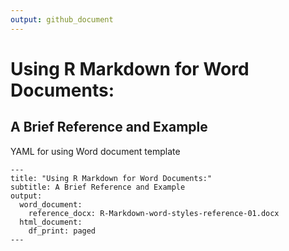 ```yaml
---
output: github_document
---
```


# Using R Markdown for Word Documents:
## A Brief Reference and Example

YAML for using Word document template

```
---
title: "Using R Markdown for Word Documents:"
subtitle: A Brief Reference and Example
output:
  word_document:
    reference_docx: R-Markdown-word-styles-reference-01.docx
  html_document:
    df_print: paged
---
```

